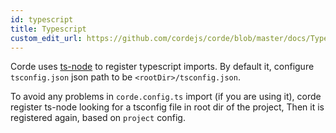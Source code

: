 ```yaml
---
id: typescript
title: Typescript
custom_edit_url: https://github.com/cordejs/corde/blob/master/docs/Typescript.mdx
---
```


Corde uses [ts-node](https://www.npmjs.com/package/ts-node) to register typescript imports.
By default it, configure `tsconfig.json` json path to be `<rootDir>/tsconfig.json`.

To avoid any problems in `corde.config.ts` import (if you are using it), corde register
ts-node looking for a tsconfig file in root dir of the project, Then it is registered again, based
on `project` config.
